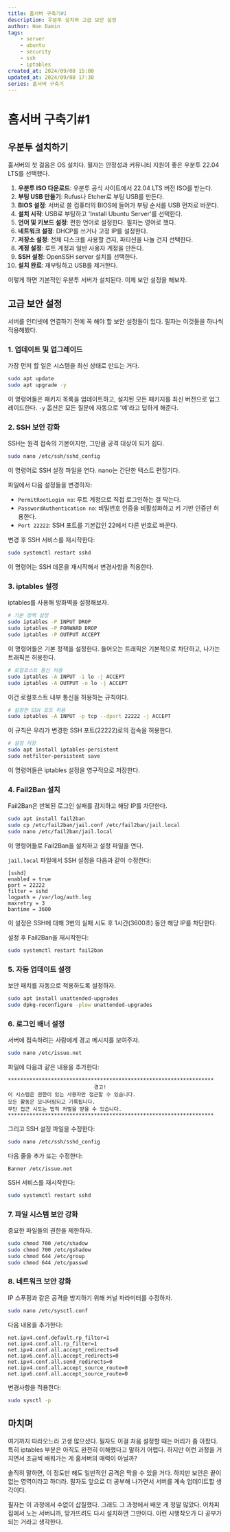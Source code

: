 ```yaml
---
title: 홈서버 구축기#1 
description: 우분투 설치와 고급 보안 설정
author: Han Damin
tags:
    - server
    - ubuntu
    - security
    - ssh
    - iptables
created_at: 2024/09/08 15:00
updated_at: 2024/09/08 17:30
series: 홈서버 구축기
---
```


# 홈서버 구축기#1

## 우분투 설치하기

홈서버의 첫 걸음은 OS 설치다. 필자는 안정성과 커뮤니티 지원이 좋은 우분투 22.04 LTS를 선택했다.

1. **우분투 ISO 다운로드**: 우분투 공식 사이트에서 22.04 LTS 버전 ISO를 받는다.
2. **부팅 USB 만들기**: Rufus나 Etcher로 부팅 USB를 만든다.
3. **BIOS 설정**: 서버로 쓸 컴퓨터의 BIOS에 들어가 부팅 순서를 USB 먼저로 바꾼다.
4. **설치 시작**: USB로 부팅하고 'Install Ubuntu Server'를 선택한다.
5. **언어 및 키보드 설정**: 편한 언어로 설정한다. 필자는 영어로 했다.
6. **네트워크 설정**: DHCP를 쓰거나 고정 IP를 설정한다.
7. **저장소 설정**: 전체 디스크를 사용할 건지, 파티션을 나눌 건지 선택한다.
8. **계정 설정**: 루트 계정과 일반 사용자 계정을 만든다.
9. **SSH 설정**: OpenSSH server 설치를 선택한다.
10. **설치 완료**: 재부팅하고 USB를 제거한다.

이렇게 하면 기본적인 우분투 서버가 설치된다. 이제 보안 설정을 해보자.

## 고급 보안 설정

서버를 인터넷에 연결하기 전에 꼭 해야 할 보안 설정들이 있다. 필자는 이것들을 하나씩 적용해봤다.

### 1. 업데이트 및 업그레이드

가장 먼저 할 일은 시스템을 최신 상태로 만드는 거다.

```bash
sudo apt update
sudo apt upgrade -y
```

이 명령어들은 패키지 목록을 업데이트하고, 설치된 모든 패키지를 최신 버전으로 업그레이드한다. `-y` 옵션은 모든 질문에 자동으로 '예'라고 답하게 해준다.

### 2. SSH 보안 강화

SSH는 원격 접속의 기본이지만, 그만큼 공격 대상이 되기 쉽다.

```bash
sudo nano /etc/ssh/sshd_config
```

이 명령어로 SSH 설정 파일을 연다. nano는 간단한 텍스트 편집기다.

파일에서 다음 설정들을 변경하자:

- `PermitRootLogin no`: 루트 계정으로 직접 로그인하는 걸 막는다.
- `PasswordAuthentication no`: 비밀번호 인증을 비활성화하고 키 기반 인증만 허용한다.
- `Port 22222`: SSH 포트를 기본값인 22에서 다른 번호로 바꾼다.

변경 후 SSH 서비스를 재시작한다:

```bash
sudo systemctl restart sshd
```

이 명령어는 SSH 데몬을 재시작해서 변경사항을 적용한다.

### 3. iptables 설정

iptables를 사용해 방화벽을 설정해보자.

```bash
# 기본 정책 설정
sudo iptables -P INPUT DROP
sudo iptables -P FORWARD DROP
sudo iptables -P OUTPUT ACCEPT
```

이 명령어들은 기본 정책을 설정한다. 들어오는 트래픽은 기본적으로 차단하고, 나가는 트래픽은 허용한다.

```bash
# 로컬호스트 통신 허용
sudo iptables -A INPUT -i lo -j ACCEPT
sudo iptables -A OUTPUT -o lo -j ACCEPT
```

이건 로컬호스트 내부 통신을 허용하는 규칙이다.

```bash
# 설정한 SSH 포트 허용
sudo iptables -A INPUT -p tcp --dport 22222 -j ACCEPT
```

이 규칙은 우리가 변경한 SSH 포트(22222)로의 접속을 허용한다.

```bash
# 설정 저장
sudo apt install iptables-persistent
sudo netfilter-persistent save
```

이 명령어들은 iptables 설정을 영구적으로 저장한다.

### 4. Fail2Ban 설치

Fail2Ban은 반복된 로그인 실패를 감지하고 해당 IP를 차단한다.

```bash
sudo apt install fail2ban
sudo cp /etc/fail2ban/jail.conf /etc/fail2ban/jail.local
sudo nano /etc/fail2ban/jail.local
```

이 명령어들로 Fail2Ban을 설치하고 설정 파일을 연다.

`jail.local` 파일에서 SSH 설정을 다음과 같이 수정한다:

```
[sshd]
enabled = true
port = 22222
filter = sshd
logpath = /var/log/auth.log
maxretry = 3
bantime = 3600
```

이 설정은 SSH에 대해 3번의 실패 시도 후 1시간(3600초) 동안 해당 IP를 차단한다.

설정 후 Fail2Ban을 재시작한다:

```bash
sudo systemctl restart fail2ban
```

### 5. 자동 업데이트 설정

보안 패치를 자동으로 적용하도록 설정하자.

```bash
sudo apt install unattended-upgrades
sudo dpkg-reconfigure -plow unattended-upgrades
```

### 6. 로그인 배너 설정

서버에 접속하려는 사람에게 경고 메시지를 보여주자.

```bash
sudo nano /etc/issue.net
```

파일에 다음과 같은 내용을 추가한다:

```
*******************************************************************
                            경고!
이 시스템은 권한이 있는 사용자만 접근할 수 있습니다.
모든 활동은 모니터링되고 기록됩니다.
무단 접근 시도는 법적 처벌을 받을 수 있습니다.
*******************************************************************
```

그리고 SSH 설정 파일을 수정한다:

```bash
sudo nano /etc/ssh/sshd_config
```

다음 줄을 추가 또는 수정한다:

```
Banner /etc/issue.net
```

SSH 서비스를 재시작한다:

```bash
sudo systemctl restart sshd
```

### 7. 파일 시스템 보안 강화

중요한 파일들의 권한을 제한하자.

```bash
sudo chmod 700 /etc/shadow
sudo chmod 700 /etc/gshadow
sudo chmod 644 /etc/group
sudo chmod 644 /etc/passwd
```

### 8. 네트워크 보안 강화

IP 스푸핑과 같은 공격을 방지하기 위해 커널 파라미터를 수정하자.

```bash
sudo nano /etc/sysctl.conf
```

다음 내용을 추가한다:

```
net.ipv4.conf.default.rp_filter=1
net.ipv4.conf.all.rp_filter=1
net.ipv4.conf.all.accept_redirects=0
net.ipv6.conf.all.accept_redirects=0
net.ipv4.conf.all.send_redirects=0
net.ipv4.conf.all.accept_source_route=0
net.ipv6.conf.all.accept_source_route=0
```

변경사항을 적용한다:

```bash
sudo sysctl -p
```

## 마치며

여기까지 따라오느라 고생 많으셨다. 필자도 이걸 처음 설정할 때는 머리가 좀 아팠다. 특히 iptables 부분은 아직도 완전히 이해했다고 말하기 어렵다. 하지만 이런 과정을 거치면서 조금씩 배워가는 게 홈서버의 매력이 아닐까?

솔직히 말하면, 이 정도만 해도 일반적인 공격은 막을 수 있을 거다. 하지만 보안은 끝이 없는 영역이라고 하더라. 필자도 앞으로 더 공부해 나가면서 서버를 계속 업데이트할 생각이다.


필자는 이 과정에서 수없이 삽질했다. 그래도 그 과정에서 배운 게 정말 많았다. 어차피 집에서 노는 서버니까, 망가뜨려도 다시 설치하면 그만이다. 이런 시행착오가 다 공부가 되는 거라고 생각한다.
